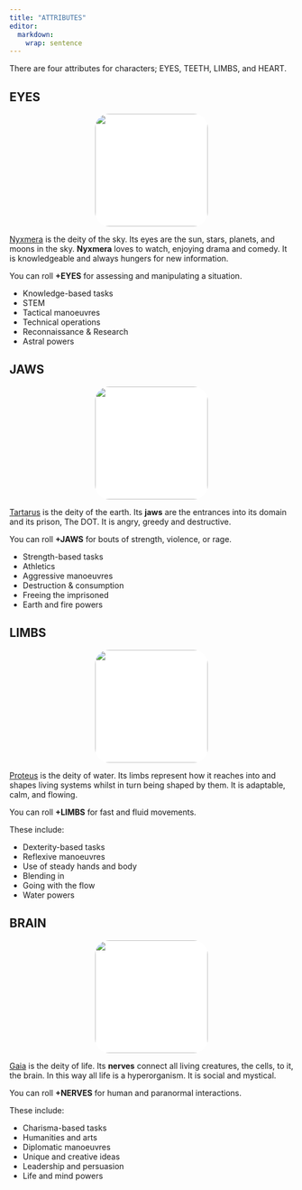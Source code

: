 ```yaml
---
title: "ATTRIBUTES"
editor: 
  markdown: 
    wrap: sentence
---
```


There are four attributes for characters; EYES, TEETH, LIMBS, and HEART.

## EYES
<center>
![](images/eyes_attribute.png){style="width:200px; background:white; border-radius:25px"}
</center>

[Nyxmera](https://m-gemmell.github.io/Primeval_Deities_FIST/nyxmera.html) is the deity of the sky. Its eyes are the sun, stars, planets, and moons in the sky. __Nyxmera__ loves to watch, enjoying drama and comedy. It is knowledgeable and always hungers for new information.

You can roll __+EYES__ for assessing and manipulating a situation.

- Knowledge-based tasks
- STEM
- Tactical manoeuvres
- Technical operations
- Reconnaissance & Research
- Astral powers


## JAWS
<center>
![](images/jaws_attribute.png){style="width:200px; background:white; border-radius:25px"}
</center>

[Tartarus](https://m-gemmell.github.io/Primeval_Deities_FIST/tartarus.html) is the deity of the earth. Its __jaws__ are the entrances into its domain and its prison, The DOT. It is angry, greedy and destructive.

You can roll __+JAWS__ for bouts of strength, violence, or rage.

- Strength-based tasks
- Athletics
- Aggressive manoeuvres
- Destruction & consumption
- Freeing the imprisoned
- Earth and fire powers

## LIMBS
<center>
![](images/limbs_attribute.png){style="width:200px; background:white; border-radius:25px"}
</center>

[Proteus](https://m-gemmell.github.io/Primeval_Deities_FIST/proteus.html) is the deity of water.
Its limbs represent how it reaches into and shapes living systems whilst in turn being shaped by them.
It is adaptable, calm, and flowing.

You can roll __+LIMBS__ for fast and fluid movements.

These include:

- Dexterity-based tasks
- Reflexive manoeuvres
- Use of steady hands and body
- Blending in
- Going with the flow
- Water powers

## BRAIN
<center>
![](images/nerves_attribute_final.png){style="width:200px; background:white; border-radius:25px"}
</center>

[Gaia](https://m-gemmell.github.io/Primeval_Deities_FIST/gaia.html) is the deity of life.
Its __nerves__ connect all living creatures, the cells, to it, the brain. 
In this way all life is a hyperorganism. 
It is social and mystical.

You can roll __+NERVES__ for human and paranormal interactions.

These include:

- Charisma-based tasks
- Humanities and arts
- Diplomatic manoeuvres
- Unique and creative ideas
- Leadership and persuasion
- Life and mind powers